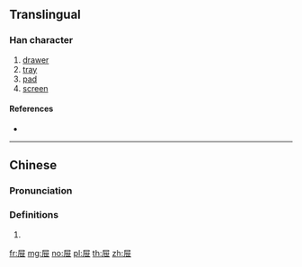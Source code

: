 {{also|屜}}
==Translingual==

===Han character===
{{Han char|rn=44|rad=尸|as=05|sn=8|four=|canj=SPT|ids=⿸尸世}}

# [[drawer]]
# [[tray]]
# [[pad]]
# [[screen]]

====References====
* {{Han ref|kx=0301.100|dkj=07670|dj=0598.010|hdz=20968.030|uh=5C49|ud=23625}}

----

==Chinese==
{{zh-forms}}

===Pronunciation===
{{zh-pron
|m=tì
|c=tai3
|mc=
|oc=y
|ma=
|cat=n
}}

===Definitions===
# {{rfdef|lang=zh}}

[[fr:屉]]
[[mg:屉]]
[[no:屉]]
[[pl:屉]]
[[th:屉]]
[[zh:屉]]